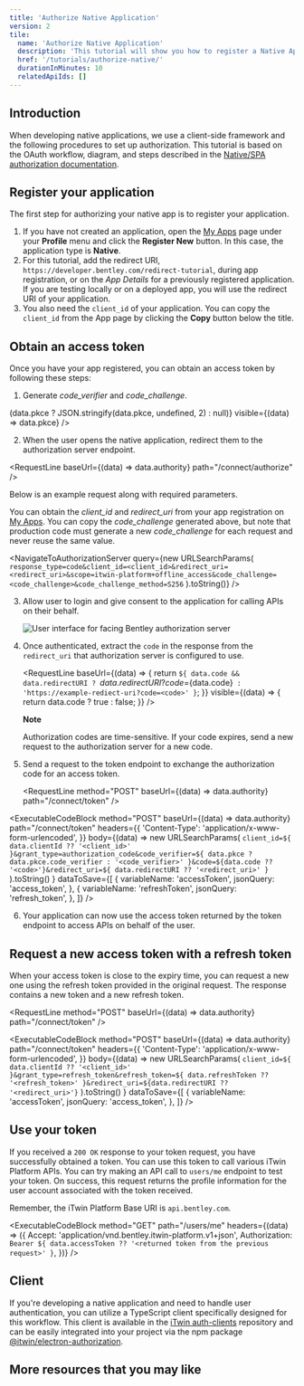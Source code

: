 ```yaml
---
title: 'Authorize Native Application'
version: 2
tile:
  name: 'Authorize Native Application'
  description: 'This tutorial will show you how to register a Native Application, get an access token with it, and use it.'
  href: '/tutorials/authorize-native/'
  durationInMinutes: 10
  relatedApiIds: []
---
```


## Introduction

When developing native applications, we use a client-side framework and the following procedures to set up authorization. This tutorial is based on the OAuth workflow, diagram, and steps described in the [Native/SPA authorization documentation](/apis/overview/authorization/native-spa/).

## Register your application

The first step for authorizing your native app is to register your application.

1. If you have not created an application, open the [My Apps](/my-apps) page under your **Profile** menu and click the **Register New** button. In this case, the application type is **Native**.
2. For this tutorial, add the redirect URI, `https://developer.bentley.com/redirect-tutorial`, during app registration, or on the _App Details_ for a previously registered application. If you are testing locally or on a deployed app, you will use the redirect URI of your application.
3. You also need the `client_id` of your application. You can copy the `client_id` from the App page by clicking the **Copy** button below the title.

## Obtain an access token

Once you have your app registered, you can obtain an access token by following these steps:

1. Generate _code_verifier_ and _code_challenge_.

<GeneratePkceButton />
<SimpleCodeBlockUsingTutorialData
  text={(data) => (data.pkce ? JSON.stringify(data.pkce, undefined, 2) : null)}
  visible={(data) => data.pkce}
/>

2. When the user opens the native application, redirect them to the authorization server endpoint.

<RequestLine baseUrl={(data) => data.authority} path="/connect/authorize" />

Below is an example request along with required parameters.

You can obtain the _client_id_ and _redirect_uri_ from your app registration on [My Apps](/my-apps). You can copy the _code_challenge_ generated above, but note that production code must generate a new _code_challenge_ for each request and never reuse the same value.

<NavigateToAuthorizationServer
  query={new URLSearchParams(
    `response_type=code&client_id=<client_id>&redirect_uri=<redirect_uri>&scope=itwin-platform+offline_access&code_challenge=<code_challenge>&code_challenge_method=S256`
  ).toString()}
/>

3. Allow user to login and give consent to the application for calling APIs on their behalf.

   ![User interface for facing Bentley authorization server](/images/tutorials/authorize-webapp/user-signin-consent.png)

4. Once authenticated, extract the `code` in the response from the `redirect_uri` that authorization server is configured to use.

   <RequestLine
     baseUrl={(data) => {
       return `${
         data.code && data.redirectURI
           ? `${data.redirectURI}?code=${data.code}`
           : 'https://example-rediect-uri?code=<code>'
       }`;
     }}
     visible={(data) => {
       return data.code ? true : false;
     }}
   />

   <Alert>

   **Note**

   Authorization codes are time-sensitive. If your code expires, send a new request to the authorization server for a new code.

   </Alert>

5. Send a request to the token endpoint to exchange the authorization code for an access token.

   <RequestLine
     method="POST"
     baseUrl={(data) => data.authority}
     path="/connect/token"
   />

<ExecutableCodeBlock
  method="POST"
  baseUrl={(data) => data.authority}
  path="/connect/token"
  headers={{
    'Content-Type': 'application/x-www-form-urlencoded',
  }}
  body={(data) =>
    new URLSearchParams(
      `client_id=${
        data.clientId ?? '<client_id>'
      }&grant_type=authorization_code&code_verifier=${
        data.pkce ? data.pkce.code_verifier : '<code_verifier>'
      }&code=${data.code ?? '<code>'}&redirect_uri=${
        data.redirectURI ?? '<redirect_uri>'
      }`
    ).toString()
  }
  dataToSave={[
    {
      variableName: 'accessToken',
      jsonQuery: 'access_token',
    },
    {
      variableName: 'refreshToken',
      jsonQuery: 'refresh_token',
    },
  ]}
/>

6. Your application can now use the access token returned by the token endpoint to access APIs on behalf of the user.

## Request a new access token with a refresh token

When your access token is close to the expiry time, you can request a new one using the refresh token provided in the original request. The response contains a new token and a new refresh token.

<RequestLine
  method="POST"
  baseUrl={(data) => data.authority}
  path="/connect/token"
/>

<ExecutableCodeBlock
  method="POST"
  baseUrl={(data) => data.authority}
  path="/connect/token"
  headers={{
    'Content-Type': 'application/x-www-form-urlencoded',
  }}
  body={(data) =>
    new URLSearchParams(
      `client_id=${
        data.clientId ?? '<client_id>'
      }&grant_type=refresh_token&refresh_token=${
        data.refreshToken ?? '<refresh_token>'
      }&redirect_uri=${data.redirectURI ?? '<redirect_uri>'}`
    ).toString()
  }
  dataToSave={[
    {
      variableName: 'accessToken',
      jsonQuery: 'access_token',
    },
  ]}
/>

## Use your token

If you received a `200 OK` response to your token request, you have successfully obtained a token. You can use this token to call various iTwin Platform APIs. You can try making an API call to `users/me` endpoint to test your token. On success, this request returns the profile information for the user account associated with the token received.

Remember, the iTwin Platform Base URI is `api.bentley.com`.

<ExecutableCodeBlock
  method="GET"
  path="/users/me"
  headers={(data) => ({
    Accept: 'application/vnd.bentley.itwin-platform.v1+json',
    Authorization: `Bearer ${
      data.accessToken ?? '<returned token from the previous request>'
    }`,
  })}
/>

## Client

If you're developing a native application and need to handle user authentication, you can utilize a TypeScript client specifically designed for this workflow. This client is available in the [iTwin auth-clients](https://github.com/iTwin/auth-clients/tree/main/packages/electron/README.md) repository and can be easily integrated into your project via the npm package [@itwin/electron-authorization](https://www.npmjs.com/package/@itwin/electron-authorization).

## More resources that you may like

<TileList>
  <LinkCard
    title="Access Control"
    href="/apis/access-control/"
    description="Manage Access Controls for your iTwin member using iTwin roles and permissions."
  />
</TileList>
